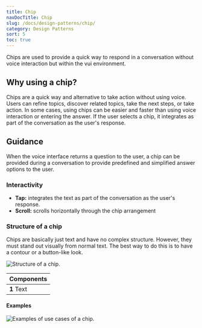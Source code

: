```yaml
---
title: Chip
navDocTitle: Chip
slug: /docs/design-patterns/chip/
category: Design Patterns
sort: 5
toc: true
---
```


Chips are used to provide a quick way to respond in a conversation without voice interaction but within the vui environment.

## Why using a chip?

Chips are a quick way and alternative to take action without using voice. Users can refine topics, discover related topics, take the next steps, or take action. In some cases, using chips can be easier and faster than using voice interaction or entering the answer. If the user selects a chip, it integrates as part of the conversation as the user's response.

## Guidance

When the voice interface returns a question to the user, a chip can be provided during a conversation to provide predefined and simplified answer options to the user.

### Interactivity

- **Tap:** integrates the text as part of the conversation as the user's response.
- **Scroll:** scrolls horizontally through the chip arrangement

### Structure of a chip

Chips are basically just text and have no complex structure. However, they must stand out visually from normal text. The best way to do this is to have a contour or a button-like look.

![Structure of a chip.](/images/designPatterns/chipStructure.png)

| Components |
| ---------- |
| **1** Text |

#### Examples

![Examples of use cases of a chip.](/images/designPatterns/chipExamples.png)

